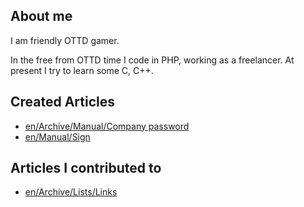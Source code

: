==About me==
I am friendly OTTD gamer.

In the free from OTTD time I code in PHP, working as a freelancer.
At present I try to learn some C, C++.

==Created Articles==
*[[en/Archive/Manual/Company password]]
*[[en/Manual/Sign]]
==Articles I contributed to==
*[[en/Archive/Lists/Links]]